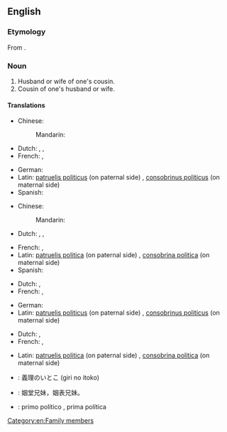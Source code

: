 ==English==

===Etymology===
From {{suffix|en|cousin|in-law}}.

===Noun===
{{en-noun|cousins-in-law}}

# Husband or wife of one's cousin.
# Cousin of one's husband or wife.

====Translations====
{{trans-top|husband of one's cousin}} <!-- 1 -->
* Chinese:
*: Mandarin: {{t|cmn|表姐夫|sc=Hani}}
* Dutch: {{t|nl|aangetrouwde neef|m}}, {{t|nl|echtgenoot van neef|m}}, {{t|nl|echtgenoot van nicht|m}}
* French: {{t|fr|beau-cousin|m}}, {{t|fr|cousin politique|m}}
{{trans-mid}}
* German: {{t|de|Schwiegervetter}}
* Latin: [[patruelis politicus]] (on paternal side) {{g|m}}, [[consobrinus politicus]] (on maternal side) {{g|m}}
* Spanish: {{t|es|[[primo]] [[político]]|m}}
{{trans-bottom}}

{{trans-top|wife of one's cousin}} <!-- 2 -->
* Chinese:
*: Mandarin: {{t+|cmn|表嫂|sc=Hani}}
* Dutch: {{t|nl|aangetrouwde nicht|f}}, {{t|nl|echtgenote van neef|f}}, {{t|nl|echtgenote van nicht|f}}
{{trans-mid}}
* French: {{t|fr|belle-cousine|f}}, {{t|fr|cousine politique|f}}
* Latin: [[patruelis politica]] (on paternal side) {{g|f}}, [[consobrina politica]] (on maternal side)
* Spanish: {{t|es|[[prima]] [[política]]|f}}
{{trans-bottom}}

{{trans-top|cousin of one's husband}} <!-- 3 -->
* Dutch: {{t|nl|neef van echtgenoot|m}}, {{t|nl|nicht van echtgenoot|f}}
* French: {{t|fr|beau-cousin|m}}, {{t|fr|cousin politique|m}}
{{trans-mid}}
* German: {{t|de|Schwiegervetter}}
* Latin: [[patruelis politicus]] (on paternal side) {{g|m}}, [[consobrinus politicus]] (on maternal side) {{g|m}}
{{trans-bottom}}

{{trans-top|cousin of one's wife}} <!-- 4 -->
* Dutch: {{t|nl|neef van echtgenote|m}}, {{t|nl|nicht van echtgenote|f}}
* French: {{t|fr|belle-cousine|f}}, {{t|fr|cousine politique|f}}
{{trans-mid}}
* Latin: [[patruelis politica]] (on paternal side) {{g|f}}, [[consobrina politica]] (on maternal side)
{{trans-bottom}}

{{checktrans-top}}
* {{ttbc|ja}}: 義理のいとこ (giri no itoko)
* {{ttbc|cmn}}: 姻堂兄妹，姻表兄妹。
{{trans-mid}}
* {{ttbc|es}}: primo político {{g|m}}, prima política {{g|f}}
{{trans-bottom}}

[[Category:en:Family members]]